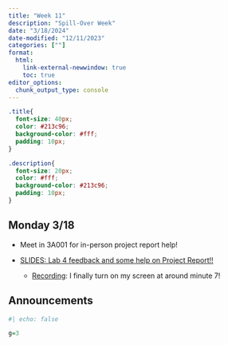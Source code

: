 ```yaml
---
title: "Week 11"
description: "Spill-Over Week"
date: "3/18/2024"
date-modified: "12/11/2023"
categories: [""]
format: 
  html:
    link-external-newwindow: true
    toc: true
editor_options: 
  chunk_output_type: console
---
```


```css
.title{
  font-size: 40px;
  color: #213c96;
  background-color: #fff;
  padding: 10px;
}

.description{
  font-size: 20px;
  color: #fff;
  background-color: #213c96;
  padding: 10px;
}
```

## Monday 3/18

-   Meet in 3A001 for in-person project report help!

-   [SLIDES: Lab 4 feedback and some help on Project Report!!](/slides/Lab4_PR.qmd)

    -   [Recording](https://ohsuitg-my.sharepoint.com/personal/wakim_ohsu_edu/_layouts/15/stream.aspx?id=%2Fpersonal%2Fwakim%5Fohsu%5Fedu%2FDocuments%2FTeaching%2FClasses%2FW2024%5FBSTA%5F512%5F612%2FStudent%5Ffiles%2FRecordings%2FLab%5F04%5FProj%5Fhelp%2Emp4&referrer=StreamWebApp%2EWeb&referrerScenario=AddressBarCopied%2Eview): I finally turn on my screen at around minute 7!

## Announcements

```r
#| echo: false

g=3
```